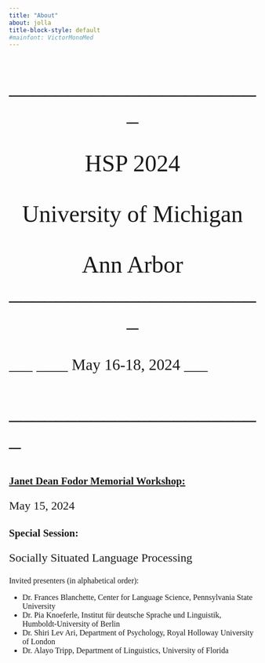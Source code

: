 ```yaml
---
title: "About"
about: jolla
title-block-style: default
#mainfont: VictorMonoMed
---
```

::: {style="font-family: VictorMonoMed"}

::::  {style="font-family: VictorMonoMed; font-size: 3rem; text-align: center"}
\_\_\_\_\_\_\_\_\_\_\_\_\_\_\_\_\_\_\_\_\_\_

HSP 2024

University of Michigan

Ann Arbor  
\_\_\_\_\_\_\_\_\_\_\_\_\_\_\_\_\_\_\_\_\_\_
::::

:::: {style="font-size: 2rem"}

\_\_\_ \_\_\_\_ May 16-18, 2024 \_\_\_ 
::::

:::: {style="font-size: 3rem"}
\_\_\_\_\_\_\_\_\_\_\_\_\_\_\_\_\_\_\_\_\_\_



::::


## [Janet Dean Fodor Memorial Workshop:](fodor-memorial-workshop.qmd)

:::: {style="font-size: 1.5rem"}
May 15, 2024

::::

## Special Session: 

:::: {style="font-size: 1.5rem"}
Socially Situated Language Processing

::::

::::  {style="font-size: 1rem; text-align: left"}

Invited presenters (in alphabetical order):

 - Dr. Frances Blanchette, Center for Language Science, Pennsylvania State University
 - Dr. Pia Knoeferle, Institut für deutsche Sprache und Linguistik, Humboldt-University of Berlin 
 - Dr. Shiri Lev Ari, Department of Psychology, Royal Holloway University of London
 - Dr. Alayo Tripp, Department of Linguistics, University of Florida

:::: 
:::